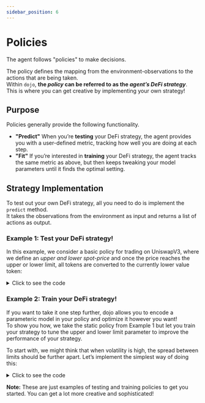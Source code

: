 ```yaml
---
sidebar_position: 6
---
```


# Policies


The agent follows "policies" to make decisions.  

The policy defines the mapping from the environment-observations to the actions that are being taken.  
Within `dojo`, **the *policy* can be referred to as the *agent’s DeFi strategy***. This is where you can get creative by implementing your own strategy!


## Purpose
Policies generally provide the following functionality.

- **"Predict"**
  When you’re **testing** your DeFi strategy, the agent provides you with a user-defined metric, tracking how well you are doing at each step.  
- **"Fit"**
  If you’re interested in **training** your DeFi strategy, the agent tracks the same metric as above, but then keeps tweaking your model parameters until it finds the optimal setting.



## Strategy Implementation
To test out your own DeFi strategy, all you need to do is implement the `predict` method.   
It takes the observations from the environment as input and returns a list of actions as output.  



### Example 1: Test your DeFi strategy! 
In this example, we consider a basic policy for trading on UniswapV3, where we define an *upper and lower spot-price* and once the price reaches the upper or lower limit, all tokens are converted to the currently lower value token: 

<details><summary>Click to see the code</summary>
<p>

<CodeBlock url="https://github.com/CompassLabs/dojo_examples/blob/main/policies/price_window.py" snippet_name={"price_window"}/>

</p>
</details>

### Example 2: Train your DeFi strategy! 
If you want to take it one step further, dojo allows you to encode a parameteric model in your policy and optimize it however you want!   
To show you how, we take the static policy from Example 1 but let you train your strategy to tune the upper and lower limit parameter to improve the performance of your strategy.

To start with, we might think that when volatility is high, the spread between limits should be further apart. Let’s implement the simplest way of doing this: 

<details><summary>Click to see the code</summary>
<p>

<CodeBlock url="https://github.com/CompassLabs/dojo_examples/blob/main/policies/dynamic_price_window.py" snippet_name={"dynamic_price_window"}/>

</p>
</details>





**Note:** These are just examples of testing and training policies to get you started. You can get a lot more creative and sophisticated! 













